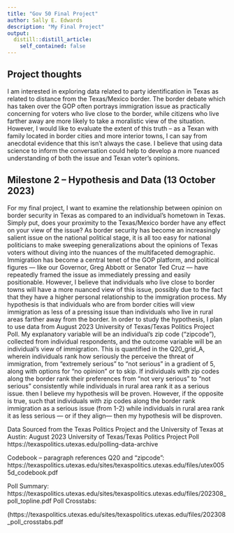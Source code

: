 ```yaml
---
title: "Gov 50 Final Project"
author: Sally E. Edwards
description: "My Final Project"
output:
  distill::distill_article:
    self_contained: false
---
```


## Project thoughts

I am interested in exploring data related to party identification in Texas as related to distance from the Texas/Mexico border.  The border debate which has taken over the GOP often portrays immigration issue as practically concerning for voters who live close to the border, while citizens who live farther away are more likely to take a moralistic view of the situation.  However, I would like to evaluate the extent of this truth -- as a Texan with family located in border cities and more interior towns, I can say from anecdotal evidence that this isn't always the case. I believe that using data science to inform the conversation could help to develop a more nuanced understanding of both the issue and Texan voter's opinions. 

## Milestone 2 -- Hypothesis and Data (13 October 2023)

For my final project, I want to examine the relationship between opinion on border security in Texas as compared to an individual’s hometown in Texas.  Simply put, does your proximity to the Texas/Mexico border have any effect on your view of the issue? As border security has become an increasingly salient issue on the national political stage, it is all too easy for national politicians to make sweeping generalizations about the opinions of Texas voters without diving into the nuances of the multifaceted demographic.  Immigration has become a central tenet of the GOP platform, and political figures — like our Governor, Greg Abbott or Senator Ted Cruz — have repeatedly framed the issue as immediately pressing and easily positionable.  However, I believe that individuals who live close to border towns will have a more nuanced view of this issue, possibly due to the fact that they have a higher personal relationship to the immigration process. My hypothesis is that individuals who are from border cities will view immigration as less of a pressing issue than individuals who live in rural areas farther away from the border.  In order to study the hypothesis, I plan to use data from August 2023 University of Texas/Texas Politics Project Poll.  My explanatory variable will be an individual’s zip code (“zipcode”), collected from individual respondents, and the outcome variable will be an individual’s view of immigration.  This is quantified in the Q20_grid_A, wherein individuals rank how seriously the perceive the threat of immigration, from “extremely serious” to “not serious” in a gradient of 5, along with options for “no opinion” or to skip.  If individuals with zip codes along the border rank their preferences from “not very serious” to “not serious” consistently while individuals in rural area rank it as a serious issue. then I believe my hypothesis will be proven.  However, if the opposite is true, such that individuals with zip codes along the border rank immigration as a serious issue (from 1-2) while individuals in rural area rank it as less serious — or if they align— then my hypothesis will be disproven.

Data Sourced from the Texas Politics Project and the University of Texas at Austin: August 2023 University of Texas/Texas Politics Project Poll https://texaspolitics.utexas.edu/polling-data-archive

Codebook -- paragraph references Q20 and “zipcode":
https://texaspolitics.utexas.edu/sites/texaspolitics.utexas.edu/files/utex0055d_codebook.pdf

Poll Summary: 
https://texaspolitics.utexas.edu/sites/texaspolitics.utexas.edu/files/202308_poll_topline.pdf
Poll Crosstabs:

(https://texaspolitics.utexas.edu/sites/texaspolitics.utexas.edu/files/202308_poll_crosstabs.pdf
